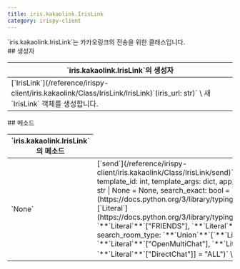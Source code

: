 ```yaml
---
title: iris.kakaolink.IrisLink
category: irispy-client
---
```


<Section>
  `iris.kakaolink.IrisLink`는 카카오링크의 전송을 위한 클래스입니다.
</Section>
<Section>
  ## 생성자

  <Table>
    <Thead>
      <Tr>
        <Th>`iris.kakaolink.IrisLink`의 생성자</Th>
      </Tr>
    </Thead>
    <Tbody>
      <Tr>
        <Td>
          [`IrisLink`](/reference/irispy-client/iris.kakaolink/Class/IrisLink/IrisLink)`(iris_url: str)` \
          새 `IrisLink` 객체를 생성합니다.
        </Td>
      </Tr>
    </Tbody>
  </Table>
</Section>
<Section>
  ## 메소드

  <Table>
    <Thead>
      <Tr>
        <Th colSpan={2}>`iris.kakaolink.IrisLink`의 메소드</Th>
      </Tr>
    </Thead>
    <Tbody>
      <Tr>
        <Td><span>`None`</span></Td>
        <Td>
          [`send`](/reference/irispy-client/iris.kakaolink/Class/IrisLink/send)`(receiver_name: str, template_id: int, template_args: dict, app_key: str | None = None, origin: str | None = None, search_exact: bool = True, search_from: `**[`Union`](https://docs.python.org/3/library/typing.html#typing.Union)**`[`**[`Literal`](https://docs.python.org/3/library/typing.html#typing.Literal)**`["ALL"], `**`Literal`**`["FRIENDS"], `**`Literal`**`["CHATROOMS"]] = "ALL", search_room_type: `**`Union`**`[`**`Literal`**`["ALL"], `**`Literal`**`["OpenMultiChat"], `**`Literal`**`["MultiChat"], `**`Literal`**`["DirectChat"]] = "ALL")` \
          카카오링크를 전송합니다.
        </Td>
      </Tr>
    </Tbody>
  </Table>
</Section>